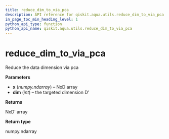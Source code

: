 ```yaml
---
title: reduce_dim_to_via_pca
description: API reference for qiskit.aqua.utils.reduce_dim_to_via_pca
in_page_toc_min_heading_level: 1
python_api_type: function
python_api_name: qiskit.aqua.utils.reduce_dim_to_via_pca
---
```


# reduce\_dim\_to\_via\_pca

<Function id="qiskit.aqua.utils.reduce_dim_to_via_pca" name="reduce_dim_to_via_pca" isDedicatedPage={true} github="https://github.com/qiskit-community/qiskit-aqua/tree/stable/0.7/qiskit/aqua/utils/dataset_helper.py" signature="reduce_dim_to_via_pca(x, dim)">
  Reduce the data dimension via pca

  **Parameters**

  *   **x** (*numpy.ndarray*) – NxD array
  *   **dim** (*int*) – the targeted dimension D’

  **Returns**

  NxD’ array

  **Return type**

  numpy.ndarray
</Function>

